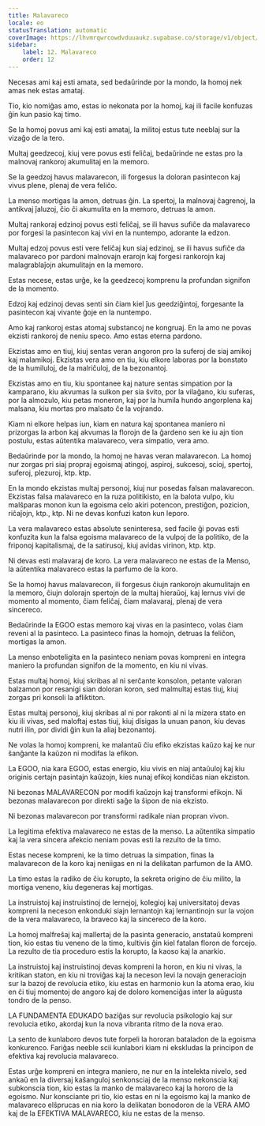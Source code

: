 ```yaml
---
title: Malavareco
locale: eo
statusTranslation: automatic
coverImage: https://lhvmrqwrcowdvduuaukz.supabase.co/storage/v1/object/public/strapi-uploads/small_cover-educacion-fundamental.webp-2d51a7828a2b1309555be27f7e2a61a0.webp
sidebar:
    label: 12. Malavareco
    order: 12
---
```

Necesas ami kaj esti amata, sed bedaŭrinde por la mondo, la homoj nek amas nek estas amataj.

Tio, kio nomiĝas amo, estas io nekonata por la homoj, kaj ili facile konfuzas ĝin kun pasio kaj timo.

Se la homoj povus ami kaj esti amataj, la militoj estus tute neeblaj sur la vizaĝo de la tero.

Multaj geedzecoj, kiuj vere povus esti feliĉaj, bedaŭrinde ne estas pro la malnovaj rankoroj akumulitaj en la memoro.

Se la geedzoj havus malavarecon, ili forgesus la doloran pasintecon kaj vivus plene, plenaj de vera feliĉo.

La menso mortigas la amon, detruas ĝin. La spertoj, la malnovaj ĉagrenoj, la antikvaj ĵaluzoj, ĉio ĉi akumulita en la memoro, detruas la amon.

Multaj rankoraj edzinoj povus esti feliĉaj, se ili havus sufiĉe da malavareco por forgesi la pasintecon kaj vivi en la nuntempo, adorante la edzon.

Multaj edzoj povus esti vere feliĉaj kun siaj edzinoj, se ili havus sufiĉe da malavareco por pardoni malnovajn erarojn kaj forgesi rankorojn kaj malagrablaĵojn akumulitajn en la memoro.

Estas necese, estas urĝe, ke la geedzecoj komprenu la profundan signifon de la momento.

Edzoj kaj edzinoj devas senti sin ĉiam kiel ĵus geedziĝintoj, forgesante la pasintecon kaj vivante ĝoje en la nuntempo.

Amo kaj rankoroj estas atomaj substancoj ne kongruaj. En la amo ne povas ekzisti rankoroj de neniu speco. Amo estas eterna pardono.

Ekzistas amo en tiuj, kiuj sentas veran angoron pro la suferoj de siaj amikoj kaj malamikoj. Ekzistas vera amo en tiu, kiu elkore laboras por la bonstato de la humiluloj, de la malriĉuloj, de la bezonantoj.

Ekzistas amo en tiu, kiu spontanee kaj nature sentas simpation por la kamparano, kiu akvumas la sulkon per sia ŝvito, por la vilaĝano, kiu suferas, por la almozulo, kiu petas moneron, kaj por la humila hundo angorplena kaj malsana, kiu mortas pro malsato ĉe la vojrando.

Kiam ni elkore helpas iun, kiam en natura kaj spontanea maniero ni prizorgas la arbon kaj akvumas la florojn de la ĝardeno sen ke iu ajn tion postulu, estas aŭtentika malavareco, vera simpatio, vera amo.

Bedaŭrinde por la mondo, la homoj ne havas veran malavarecon. La homoj nur zorgas pri siaj propraj egoismaj atingoj, aspiroj, sukcesoj, scioj, spertoj, suferoj, plezuroj, ktp. ktp.

En la mondo ekzistas multaj personoj, kiuj nur posedas falsan malavarecon. Ekzistas falsa malavareco en la ruza politikisto, en la balota vulpo, kiu malŝparas monon kun la egoisma celo akiri potencon, prestiĝon, pozicion, riĉaĵojn, ktp., ktp. Ni ne devas konfuzi katon kun leporo.

La vera malavareco estas absolute seninteresa, sed facile ĝi povas esti konfuzita kun la falsa egoisma malavareco de la vulpoj de la politiko, de la friponoj kapitalismaj, de la satirusoj, kiuj avidas virinon, ktp. ktp.

Ni devas esti malavaraj de koro. La vera malavareco ne estas de la Menso, la aŭtentika malavareco estas la parfumo de la koro.

Se la homoj havus malavarecon, ili forgesus ĉiujn rankorojn akumulitajn en la memoro, ĉiujn dolorajn spertojn de la multaj hieraŭoj, kaj lernus vivi de momento al momento, ĉiam feliĉaj, ĉiam malavaraj, plenaj de vera sincereco.

Bedaŭrinde la EGOO estas memoro kaj vivas en la pasinteco, volas ĉiam reveni al la pasinteco. La pasinteco finas la homojn, detruas la feliĉon, mortigas la amon.

La menso enboteligita en la pasinteco neniam povas kompreni en integra maniero la profundan signifon de la momento, en kiu ni vivas.

Estas multaj homoj, kiuj skribas al ni serĉante konsolon, petante valoran balzamon por resanigi sian doloran koron, sed malmultaj estas tiuj, kiuj zorgas pri konsoli la afliktiton.

Estas multaj personoj, kiuj skribas al ni por rakonti al ni la mizera stato en kiu ili vivas, sed maloftaj estas tiuj, kiuj disigas la unuan panon, kiu devas nutri ilin, por dividi ĝin kun la aliaj bezonantoj.

Ne volas la homoj kompreni, ke malantaŭ ĉiu efiko ekzistas kaŭzo kaj ke nur ŝanĝante la kaŭzon ni modifas la efikon.

La EGOO, nia kara EGOO, estas energio, kiu vivis en niaj antaŭuloj kaj kiu originis certajn pasintajn kaŭzojn, kies nunaj efikoj kondiĉas nian ekziston.

Ni bezonas MALAVARECON por modifi kaŭzojn kaj transformi efikojn. Ni bezonas malavarecon por direkti saĝe la ŝipon de nia ekzisto.

Ni bezonas malavarecon por transformi radikale nian propran vivon.

La legitima efektiva malavareco ne estas de la menso. La aŭtentika simpatio kaj la vera sincera afekcio neniam povas esti la rezulto de la timo.

Estas necese kompreni, ke la timo detruas la simpation, finas la malavarecon de la koro kaj neniigas en ni la delikatan parfumon de la AMO.

La timo estas la radiko de ĉiu korupto, la sekreta origino de ĉiu milito, la mortiga veneno, kiu degeneras kaj mortigas.

La instruistoj kaj instruistinoj de lernejoj, kolegioj kaj universitatoj devas kompreni la neceson enkonduki siajn lernantojn kaj lernantinojn sur la vojon de la vera malavareco, la braveco kaj la sincereco de la koro.

La homoj malfreŝaj kaj mallertaj de la pasinta generacio, anstataŭ kompreni tion, kio estas tiu veneno de la timo, kultivis ĝin kiel fatalan floron de forcejo. La rezulto de tia proceduro estis la korupto, la kaoso kaj la anarkio.

La instruistoj kaj instruistinoj devas kompreni la horon, en kiu ni vivas, la kritikan staton, en kiu ni troviĝas kaj la neceson levi la novajn generaciojn sur la bazoj de revolucia etiko, kiu estas en harmonio kun la atoma erao, kiu en ĉi tiuj momentoj de angoro kaj de doloro komenciĝas inter la aŭgusta tondro de la penso.

LA FUNDAMENTA EDUKADO baziĝas sur revolucia psikologio kaj sur revolucia etiko, akordaj kun la nova vibranta ritmo de la nova erao.

La sento de kunlaboro devos tute forpeli la hororan bataladon de la egoisma konkurenco. Fariĝas neeble scii kunlabori kiam ni ekskludas la principon de efektiva kaj revolucia malavareco.

Estas urĝe kompreni en integra maniero, ne nur en la intelekta nivelo, sed ankaŭ en la diversaj kaŝanguloj senkonsciaj de la menso nekonscia kaj subkonscia tion, kio estas la manko de malavareco kaj la hororo de la egoismo. Nur konsciante pri tio, kio estas en ni la egoismo kaj la manko de malavareco elŝprucas en nia koro la delikatan bonodoron de la VERA AMO kaj de la EFEKTIVA MALAVARECO, kiu ne estas de la menso.

